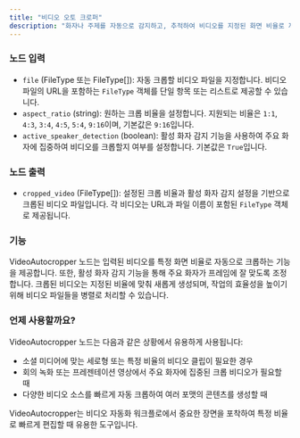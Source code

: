 ```yaml
---
title: "비디오 오토 크로퍼"
description: "화자나 주제를 자동으로 감지하고, 추적하여 비디오를 지정된 화면 비율로 자동 분할합니다."
---
```


### 노드 입력

- `file` (FileType 또는 FileType[]): 자동 크롭할 비디오 파일을 지정합니다. 비디오 파일의 URL을 포함하는 `FileType` 객체를 단일 항목 또는 리스트로 제공할 수 있습니다.
- `aspect_ratio` (string): 원하는 크롭 비율을 설정합니다. 지원되는 비율은 `1:1`, `4:3`, `3:4`, `4:5`, `5:4`, `9:16`이며, 기본값은 `9:16`입니다.
- `active_speaker_detection` (boolean): 활성 화자 감지 기능을 사용하여 주요 화자에 집중하여 비디오를 크롭할지 여부를 설정합니다. 기본값은 `True`입니다.

### 노드 출력

- `cropped_video` (FileType[]): 설정된 크롭 비율과 활성 화자 감지 설정을 기반으로 크롭된 비디오 파일입니다. 각 비디오는 URL과 파일 이름이 포함된 `FileType` 객체로 제공됩니다.

### 기능

VideoAutocropper 노드는 입력된 비디오를 특정 화면 비율로 자동으로 크롭하는 기능을 제공합니다. 또한, 활성 화자 감지 기능을 통해 주요 화자가 프레임에 잘 맞도록 조정합니다. 크롭된 비디오는 지정된 비율에 맞춰 새롭게 생성되며, 작업의 효율성을 높이기 위해 비디오 파일들을 병렬로 처리할 수 있습니다.

### 언제 사용할까요?

VideoAutocropper 노드는 다음과 같은 상황에서 유용하게 사용됩니다:

- 소셜 미디어에 맞는 세로형 또는 특정 비율의 비디오 클립이 필요한 경우
- 회의 녹화 또는 프레젠테이션 영상에서 주요 화자에 집중된 크롭 비디오가 필요할 때
- 다양한 비디오 소스를 빠르게 자동 크롭하여 여러 포맷의 콘텐츠를 생성할 때

VideoAutocropper는 비디오 자동화 워크플로에서 중요한 장면을 포착하여 특정 비율로 빠르게 편집할 때 유용한 도구입니다.
